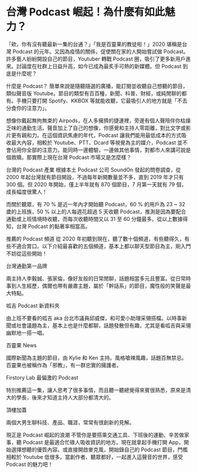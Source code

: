 # 台灣 Podcast 崛起！為什麼有如此魅力？

「欸，你有沒有聽最新一集的台通？」「我是百靈果的教徒啦！」2020 堪稱是台灣 Podcast 的元年。又因為疫情的關係，促使關在家的人開始嘗試做 Podcast。許多藝人紛紛開設自己的節目，Youtuber 轉戰 Podcast 圈，吸引了更多新用戶進來。討論度在社群上日益升高，如今已成為最炙手可熱的新媒體。但 Podcast 到底是什麼呢？

什麼是 Podcast？
簡單來說是隨聽隨選的廣播，能訂閱並收聽自己想聽的節目，類似聲音版 Youtube。節目的類型有百百種，新聞、科普、財經，或純閒聊的都有。手機只要打開 Spotify、KKBOX 等就能收聽，它最吸引人的地方就是「不去分食你的注意力」。

想像你戴起無拘無束的 Airpods，在人多擁擠的捷運裡，旁邊有個人聲陪伴你枯燥乏味的通勤生活。聲音加上了自己的想像，你感覺和主持人零距離，對比文字或影片更有親和力。在這個資訊焦慮的年代，Podcast 讓我們能用最低成本的方式吸收最大內容，相較於 Youtube、PTT、Dcard 等視覺為主的媒介，Podcast 並不會佔用你全部的注意力。能同時一邊體驗，一邊做其他事情，對都市人來講可說是個救贖。那實際上現在台灣 Podcast 市場又是怎麼樣？

台灣的 Podcast 產業
根據本土 Podcast 公司 SoundOn 發起的問卷調查，從 2000 年起台灣就有節目開設，不過每年新開數量並不多，直到 2019 年才只有 300 個。但 2020 年開始，僅上半年就有 870 個節目，7 月第一天就有 79 個，成長幅度很驚人！

而關於聽眾，有 70 % 是近一年內才開始聽 Podcast，60 % 的用戶為 23 ~ 32 歲的上班族，50 % 以上的人每週花超過 5 天收聽 Podcast，推測是因為要配合通勤或上班情境時收聽，而每次收聽時間又以 31 至 60 分鐘最多。從以上數據得知，台灣 Podcast 的黏著率相當高。

推薦的 Podcast 頻道
從 2020 年初聽到現在，聽了數十個頻道，有些聽得久，有些不適合胃口。以下介紹最喜歡的五個頻道，基本上都以聊天型節目為主，剛入門不妨從這些開始！

台灣通勤第一品牌

兩主持人李毅誠、張家倫，像好友般的日常閒聊，話題相當多元且豐富。從日常時事到人生經歷，偶爾也帶有嚴肅主題，屬於「幹話系」的節目，魔性般的笑聲是最大特點。

呱吉 Podcast 新資料夾

由上班不要看的呱吉 aka 台北市議員邱威傑，和可愛小助理采翎搭檔。以時事新聞或社會議題為主，基本上也是什麼都聊，話題發散但有趣，尤其是看呱吉與采翎幽默地一搭一唱。

百靈果 News

國際新聞為主題的節目，由 Kylie 和 Ken 主持。風格嗆辣風趣，話題百無禁忌。百靈果也被稱作為「邪教」，有一群忠實的擁護者。

Firstory Lab 最偏激的 Podcast

特別推薦這一集，讓人思考了很多事情，而且聽一聽總覺得來賓很熟悉，原來是清大的學長，後來才知道主持人大部分都清大的。

頂樓加蓋

兩個大男生聊科技、產品、職涯，常常有很創新的見解。

現正是 Podcast 崛起的浪潮
不管你是要搭乘交通工具、下班後的運動、辛苦做家事，聽 Podcast 是最適合忙碌人吸收資訊的地方。現在就拿起手機打開 App，開始選擇想聽的優質內容。或直接開啟麥克風，開始錄自己的 Podcast 節目，門檻相較於 Youtube 低很多。當創作者、聽眾都好，一起進入這聲音的世界，感受 Podcast 的魅力吧！
